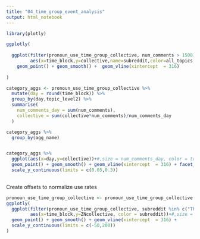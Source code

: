 ```yaml
---
title: "04_time_group_event_analysis"
output: html_notebook
---
```


```r
library(plotly)

ggplotly(
  
  ggplot(filter(pronoun_use_time_group_collective, num_comments > 1500), 
         aes(x=time_block,y=collective,name=subreddit,color=all_topics, size = num_comments)) +
    geom_point() + geom_smooth() +  geom_vline(xintercept  = 316)
  
)
```


```r

category_aggs <- pronoun_use_time_group_collective %>%
  mutate(day = round(time_block)) %>%
  group_by(day,topic_level2) %>%
  summarise(
    num_comments_day = sum(num_comments),
    collective = sum(collective*num_comments)/num_comments_day
  ) 

category_aggs %>%
  group_by(agg_name)


category_aggs %>%
  ggplot(aes(x=day,y=collective))+#,size = num_comments_day, color = topic_level2)) +
  geom_point() + geom_smooth() + geom_vline(xintercept  = 316) + facet_wrap(~topic_level2) +
  scale_y_continuous(limits = c(0.05,0.3))
  


```

Create offsets to normalize use rates
```r

pronoun_use_time_group_collective <- pronoun_use_time_group_collective 
ggplotly(
  ggplot(filter(pronoun_use_time_group_collective, subreddit %in% c("The_Donald","hillaryclinton")) ,
         aes(x=time_block,y=ZNcollective, color = subreddit))+#,size = num_comments_day, color = topic_level2)) +
  geom_point() + geom_smooth() + geom_vline(xintercept  = 316) +
  scale_y_continuous(limits = c(-50,200))
)
```

